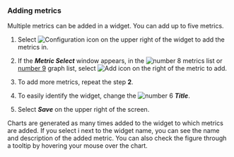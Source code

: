 ### Adding metrics

Multiple metrics can be added in a widget. You can add up to five metrics.

1. Select ![Configuration icon](/img/ico-setting.svg) on the upper right of the widget to add the metrics in.

2. If the **_Metric Select_** window appears, in the ![number 8](/img/number-08.png) metrics list or [number 9](/img/ic-number-09.svg) graph list, select ![Add icon](/img/ico-add.svg) on the right of the metric to add.

3. To add more metrics, repeat the step **2**.

4. To easily identify the widget, change the ![number 6](/img/number-06.png) **_Title_**.

5. Select **_Save_** on the upper right of the screen.

Charts are generated as many times added to the widget to which metrics are added. If you select <span class='mark'>i</span> next to the widget name, you can see the name and description of the added metric. You can also check the figure through a tooltip by hovering your mouse over the chart.
